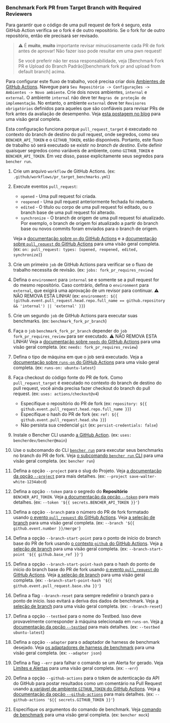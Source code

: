 
### Benchmark Fork PR from Target Branch with Required Reviewers

Para garantir que o código de uma pull request de fork é seguro,
esta GitHub Action verifica se o fork é de outro repositório.
Se o fork for de outro repositório, então ele precisará ser revisado.

> ⚠️ É **muito**, **muito** importante revisar minuciosamente cada PR de fork antes de aprovar!
> Não fazer isso pode resultar em uma pwn request!
>
> Se você preferir não ter essa responsabilidade, veja [Benchmark Fork PR e Upload do Branch Padrão][benchmark fork pr and upload from default branch] acima.

Para configurar este fluxo de trabalho, você precisa criar dois
[Ambientes de GitHub Actions][github actions environments].
Navegue para `Seu Repositório -> Configurações -> Ambientes -> Novo ambiente`.
Crie dois novos ambientes, `internal` e `external`.
O ambiente `internal` não deve ter `Regras de proteção de implementação`.
No entanto, o ambiente `external` deve ter `Revisores obrigatórios` definidos para aqueles que são confiáveis para revisar PRs de fork antes da avaliação de desempenho.
Veja [esta postagem no blog][iterative.ai blog] para uma visão geral completa.

Esta configuração funciona porque `pull_request_target` é executado no contexto do branch de destino do pull request,
onde segredos, como seu `BENCHER_API_TOKEN` e o `GITHUB_TOKEN`, estão disponíveis.
Portanto, este fluxo de trabalho só será executado se existir no _branch de destino_.
Evite definir quaisquer segredos como variáveis de ambiente, como `GITHUB_TOKEN` e `BENCHER_API_TOKEN`.
Em vez disso, passe explicitamente seus segredos para `bencher run`.

<PullRequestsForkReviewerCode />

1. Crie um arquivo `workflow` de GitHub Actions.
   (ex: `.github/workflows/pr_target_benchmarks.yml`)
2. Execute eventos `pull_request`:
    - `opened` - Uma pull request foi criada.
    - `reopened` - Uma pull request anteriormente fechada foi reaberta.
    - `edited` - O título ou corpo de uma pull request foi editado, ou o branch base de uma pull request foi alterado.
    - `synchronize` - O branch de origem de uma pull request foi atualizado.
      Por exemplo, o branch de origem foi atualizado a partir do branch base ou novos commits foram enviados para o branch de origem.

   Veja a [documentação sobre `on` do GitHub Actions][github actions on]
   e a [documentação sobre `pull_request` do GitHub Actions][github action pull_request] para uma visão geral completa.
   (ex: `on: pull_request: types: [opened, reopened, edited, synchronize]`)
3. Crie um primeiro `job` de GitHub Actions para verificar se o fluxo de trabalho necessita de revisão.
   (ex: `jobs: fork_pr_requires_review`)
4. Defina o `environment` para `internal` se e somente se a pull request for do mesmo repositório.
   Caso contrário, defina o `environment` para `external`, que exigirá uma aprovação de um revisor para continuar.
   ⚠️ NÃO REMOVA ESTA LINHA!
   (ex: `environment: ${{ (github.event.pull_request.head.repo.full_name == github.repository && 'internal') || 'external' }}`)
5. Crie um segundo `job` de GitHub Actions para executar suas benchmarks.
   (ex: `benchmark_fork_pr_branch`)
6. Faça o `job` `benchmark_fork_pr_branch` depender do `job` `fork_pr_requires_review` para ser executado.
   ⚠️ NÃO REMOVA ESTA LINHA!
   Veja a [documentação sobre `needs` do GitHub Actions][github actions needs]
   para uma visão geral completa.
   (ex: `needs: fork_pr_requires_review`)
7. Defina o tipo de máquina em que o job será executado.
   Veja a [documentação sobre `runs-on` do GitHub Actions][github actions runs-on]
   para uma visão geral completa.
   (ex: `runs-on: ubuntu-latest`)
8. Faça checkout do código fonte do PR de fork.
   Como `pull_request_target` é executado no contexto do branch de destino do pull request,
   você ainda precisa fazer checkout do branch do pull request.
   (ex: `uses: actions/checkout@v4`)
    - Especifique o repositório do PR de fork (ex: `repository: ${{ github.event.pull_request.head.repo.full_name }}`)
    - Especifique o hash do PR de fork (ex: `ref: ${{ github.event.pull_request.head.sha }}`)
    - Não persista sua credencial `git` (ex: `persist-credentials: false`)
9. Instale o Bencher CLI usando [a GitHub Action][bencher cli github action].
   (ex: `uses: bencherdev/bencher@main`)
10. Use o subcomando do CLI <code><a href="/pt/docs/explanation/bencher-run/">bencher run</a></code>
    para executar seus benchmarks no branch do PR de fork.
    Veja [o subcomando `bencher run` CLI][bencher run] para uma visão geral completa.
    (ex: `bencher run`)
11. Defina a opção `--project` para o slug do Projeto.
    Veja [a documentação da opção `--project`][project option] para mais detalhes.
    (ex: `--project save-walter-white-1234abcd`)
12. Defina a opção `--token` para o segredo do **Repositório** `BENCHER_API_TOKEN`.
    Veja [a documentação da opção `--token`][token option] para mais detalhes.
    (ex: `--token '${{ secrets.BENCHER_API_TOKEN }}'`)
13. Defina a opção `--branch` para o número do PR de fork formatado usando
    [o evento `pull_request` do GitHub Actions][github action pull_request].
    Veja [a seleção de branch][branch selection branch] para uma visão geral completa.
    (ex: `--branch '${{ github.event.number }}/merge'`)
14. Defina a opção `--branch-start-point` para o ponto de início do branch base do PR de fork usando
    [o contexto `github` do GitHub Actions][github actions context].
    Veja [a seleção de branch][branch selection start point] para uma visão geral completa.
    (ex: `--branch-start-point '${{ github.base_ref }}'`)
15. Defina a opção `--branch-start-point-hash` para o hash do ponto de início do branch base do PR de fork usando
    [o evento `pull_request` do GitHub Actions][github action pull_request].
    Veja [a seleção de branch][branch selection start point hash] para uma visão geral completa.
    (ex: `--branch-start-point-hash '${{ github.event.pull_request.base.sha }}'`)
16. Defina a flag `--branch-reset` para sempre redefinir o branch para o ponto de início.
    Isso evitará a deriva dos dados de benchmark.
    Veja [a seleção de branch][branch selection branch reset] para uma visão geral completa.
    (ex: `--branch-reset`)
17. Defina a opção `--testbed` para o nome do Testbed.
    Isso deve provavelmente corresponder à máquina selecionada em `runs-on`.
    Veja [a documentação da opção `--testbed`][testbed option] para mais detalhes.
    (ex: `--testbed ubuntu-latest`)
18. Defina a opção `--adapter` para o adaptador de harness de benchmark desejado.
    Veja [os adaptadores de harness de benchmark][adapters] para uma visão geral completa.
    (ex: `--adapter json`)
19. Defina a flag `--err` para falhar o comando se um Alerta for gerado.
    Veja [Limites e Alertas][alerts] para uma visão geral completa.
    (ex: `--err`)
20. Defina a opção `--github-actions` para o token de autenticação da API do GitHub para postar resultados como um comentário na Pull Request usando
    [a variável de ambiente `GITHUB_TOKEN` do GitHub Actions][github token].
    Veja [a documentação da opção `--github-actions`][github actions option] para mais detalhes.
    (ex: `--github-actions '${{ secrets.GITHUB_TOKEN }}'`)
21. Especifique os argumentos do comando de benchmark.
    Veja [comando de benchmark][command argument] para uma visão geral completa.
    (ex: `bencher mock`)

[github actions on]: https://docs.github.com/en/actions/using-workflows/workflow-syntax-for-github-actions#on
[github action pull_request]: https://docs.github.com/en/webhooks/webhook-events-and-payloads#pull_request
[github actions runs-on]: https://docs.github.com/en/actions/using-workflows/workflow-syntax-for-github-actions#jobsjob_idruns-on
[bencher cli github action]: https://github.com/marketplace/actions/bencher-cli
[github token]: https://docs.github.com/en/actions/security-guides/automatic-token-authentication
[github actions environments]: https://docs.github.com/en/actions/deployment/targeting-different-environments/using-environments-for-deployment#using-an-environment
[iterative.ai blog]: https://iterative.ai/blog/testing-external-contributions-using-github-actions-secrets
[github actions needs]: https://docs.github.com/en/actions/using-workflows/workflow-syntax-for-github-actions#jobsjob_idneeds
[github actions context]: https://docs.github.com/en/actions/learn-github-actions/contexts#github-context

[bencher run]: /pt/docs/explanation/bencher-run/
[project option]: /pt/docs/explanation/bencher-run/#--project-project
[token option]: /pt/docs/explanation/bencher-run/#--token-token
[branch selection branch]: /pt/docs/explanation/branch-selection/#--branch-branch
[branch selection start point]: /pt/docs/explanation/branch-selection/#--branch-start-point-branch
[branch selection start point hash]: /pt/docs/explanation/branch-selection/#--branch-start-point-hash-hash
[branch selection branch reset]: /pt/docs/explanation/branch-selection/#--branch-reset
[testbed option]: /pt/docs/explanation/bencher-run/#--testbed-testbed
[adapters]: /pt/docs/explanation/adapters/
[alerts]: /pt/docs/explanation/thresholds/#alerts
[github actions option]: /pt/docs/explanation/bencher-run/#--github-actions-github_token
[command argument]: /pt/docs/explanation/bencher-run/#benchmark-command